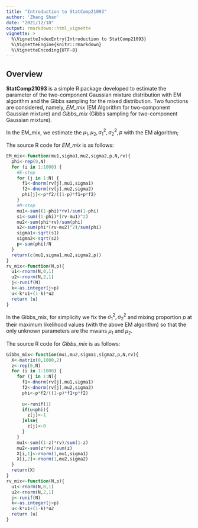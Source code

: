 ```yaml
---
title: "Introduction to StatComp21093"
author: 'Zhang Shan'
date: "2021/12/18"
output: rmarkdown::html_vignette
vignette: >
  %\VignetteIndexEntry{Introduction to StatComp21093}
  %\VignetteEngine{knitr::rmarkdown}
  %\VignetteEncoding{UTF-8}
---
```


## Overview

__StatComp21093__ is a simple R package developed to estimate the parameter of the two-component Gaussian mixture distribution with EM algorithm and the Gibbs sampling for the mixed distribution. Two functions are considered, namely, _EM_mix_ (EM Algorithm for two-component Gaussian mixture) and _Gibbs_mix_ (Gibbs sampling for two-component Gaussian mixture).

In the EM_mix, we estimate the $\mu_1,\mu_2,\sigma_1^2,\sigma_2^2,p$ with the EM algorithm;

The source R code for _EM_mix_ is as follows:
```r
EM_mix<-function(mu1,sigma1,mu2,sigma2,p,N,rv){
  phi<-rep(0,N)
  for (i in 1:1000) {
    #E-step
    for (j in 1:N) {
      f1<-dnorm(rv[j],mu1,sigma1)
      f2<-dnorm(rv[j],mu2,sigma2)
      phi[j]<-p*f2/((1-p)*f1+p*f2)
    }
    #M-step
    mu1<-sum((1-phi)*rv)/sum(1-phi)
    s1<-sum((1-phi)*(rv-mu1)^2)
    mu2<-sum(phi*rv)/sum(phi)
    s2<-sum(phi*(rv-mu2)^2)/sum(phi)
    sigma1<-sqrt(s1)
    sigma2<-sqrt(s2)
    p<-sum(phi)/N
  }
  return(c(mu1,sigma1,mu2,sigma2,p))
}
rv_mix<-function(N,p){
  u1<-rnorm(N,0,1)
  u2<-rnorm(N,2,1)
  j<-runif(N)
  k<-as.integer(j>p)
  u<-k*u1+(1-k)*u2
  return (u)
}
```

In the Gibbs_mix, for simplicity we fix the $\sigma_1^2,\sigma_2^2$ and mixing proportion $p$ at their maximum likelihood values (with the above EM algorithm) so that the only unknown parameters are the mwans $\mu_1$ and $\mu_2$.

The source R code for _Gibbs_mix_ is as follows:
```r
Gibbs_mix<-function(mu1,mu2,sigma1,sigma2,p,N,rv){
  X<-matrix(0,1000,2)
  z<-rep(0,N)
  for (i in 1:1000) {
    for (j in 1:N){
      f1<-dnorm(rv[j],mu1,sigma1)
      f2<-dnorm(rv[j],mu2,sigma2)
      phi<-p*f2/((1-p)*f1+p*f2)
      
      u<-runif(1)
      if(u<phi){
        z[j]<-1
      }else{
        z[j]<-0
      }
    }
    mu1<-sum((1-z)*rv)/sum(1-z)
    mu2<-sum(z*rv)/sum(z)
    X[i,1]<-rnorm(1,mu1,sigma1)
    X[i,2]<-rnorm(1,mu2,sigma2)
  }
  return(X)
}
rv_mix<-function(N,p){
  u1<-rnorm(N,0,1)
  u2<-rnorm(N,2,1)
  j<-runif(N)
  k<-as.integer(j>p)
  u<-k*u1+(1-k)*u2
  return (u)
}
```


